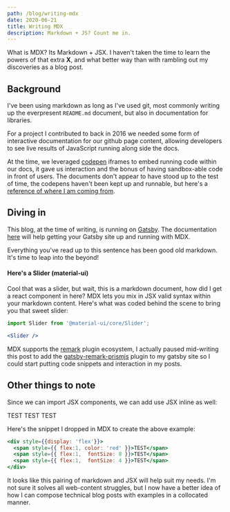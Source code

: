 ```yaml
---
path: /blog/writing-mdx
date: 2020-06-21
title: Writing MDX
description: Markdown + JS? Count me in.
---
```


What is MDX? Its Markdown + JSX.
I haven't taken the time to learn the powers of that extra **X**,
and what better way than with rambling out my discoveries as a blog post.

## Background

I've been using markdown as long as I've used git,
most commonly writing up the everpresent `README.md` document, but also in
documentation for libraries.

For a project I contributed to back in 2016 we needed
some form of interactive documentation for our github page content, allowing
developers to see live results of JavaScript running along side the docs.

At the time, we leveraged [codepen](codepen.io) iframes to embed running code
within our docs, it gave us interaction and the bonus of having sandbox-able code
in front of users. The documents don't appear to have stood up to the test of time,
the codepens haven't been kept up and runnable, but here's a
[reference of where I am coming from](https://ozoneplatform.github.io/ozp-iwc/1.2.2/tutorial/02_dataApi.html).

## Diving in

This blog, at the time of writing, is running on [Gatsby](https://www.gatsbyjs.org/). The
documentation [here](https://www.gatsbyjs.org/docs/mdx/getting-started/) will help getting your
Gatsby site up and running with MDX.

Everything you've read up to this sentence has been good old markdown. It's time
to leap into the beyond!

#### Here's a Slider (material-ui)


<Slider />

Cool that was a slider, but wait, this is a markdown document, how did I get a
react component in here? MDX lets you mix in JSX valid syntax within your
markdown content. Here's what was coded behind the scene to bring you
that sweet slider:

```jsx
import Slider from '@material-ui/core/Slider';

<Slider />
```

MDX supports the [remark](https://github.com/remarkjs/remark/blob/master/doc/plugins.md)
plugin ecosystem, I actually paused mid-writing this post to add the
[gatsby-remark-prismjs](https://www.gatsbyjs.org/packages/gatsby-remark-prismjs/)
plugin to my gatsby site so I could start putting
code snippets and interaction in my posts.

## Other things to note
Since we can import JSX components, we can add use JSX inline as well:

<div style={{display: 'flex'}}>
  <span style={{ flex:1, color: 'red' }}>TEST</span>
  <span style={{ flex:1,  fontSize: 8 }}>TEST</span>
  <span style={{ flex:1,  fontSize: 4 }}>TEST</span>
</div>

Here's the snippet I dropped in MDX to create the above example:
```jsx
<div style={{display: 'flex'}}>
  <span style={{ flex:1, color: 'red' }}>TEST</span>
  <span style={{ flex:1,  fontSize: 8 }}>TEST</span>
  <span style={{ flex:1,  fontSize: 4 }}>TEST</span>
</div>
```

It looks like this pairing of markdown and JSX will help suit my needs.
I'm not sure it solves all web-content struggles, but I now have a 
better idea of how I can compose technical blog posts with examples in
a collocated manner.
